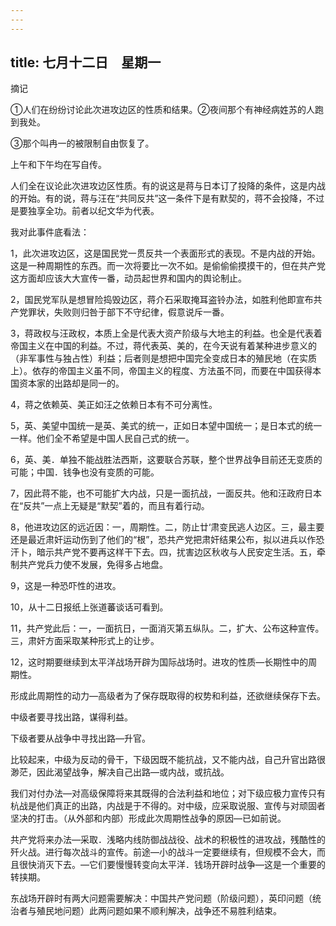 ```yaml
---
---
---
```

title: 七月十二日　星期一
---




摘记

①人们在纷纷讨论此次进攻边区的性质和结果。②夜间那个有神经病姓苏的人跑到我处。

③那个叫冉一的被限制自由恢复了。

上午和下午均在写自传。

人们全在议论此次进攻边区性质。有的说这是蒋与日本订了投降的条件，这是内战的开始。有的说，蒋与汪在“共同反共”这一条件下是有默契的，蒋不会投降，不过是要独享全功。前者以纪文华为代表。

我对此事件底看法：

1，此次进攻边区，这是国民党一贯反共一个表面形式的表现。不是内战的开始。这是一种周期性的东西。而一次将要比一次不如。是偷偷偷摸摸干的，但在共产党这方面却应该大大宣传一番，动员起世界和国内的舆论制止。

2，国民党军队是想冒险捣毁边区，蒋介石采取掩耳盗铃办法，如胜利他即宣布共产党罪状，失败则归咎于部下不守纪律，假意说斥一番。

3，蒋政权与汪政权，本质上全是代表大资产阶级与大地主的利益。也全是代表着帝国主义在中国的利益。不过，蒋代表英、美的，在今天说有着某种进步意义的（非军事性与独占性）利益；后者则是想把中国完全变成日本的殖民地（在实质上）。依存的帝国主义虽不同，帝国主义的程度、方法虽不同，而要在中国获得本国资本家的出路却是同一的。

4，蒋之依赖英、美正如汪之依赖日本有不可分离性。

5，英、美望中国统一是英、美式的统一，正如日本望中国统一；是日本式的统一一样。他们全不希望是中国人民自己式的统一。

6，英、美．单独不能战胜法西斯，这要联合苏联，整个世界战争目前还无变质的可能；中国．钱争也没有变质的可能。

7，因此蒋不能，也不可能扩大内战，只是一面抗战，一面反共。他和汪政府日本在“反共”一点上无疑是“默契”着的，而且有着行动。

8，他进攻边区的远近因：一，周期性。二，防止廿‘肃变民逃人边区。三，最主要还是最近肃奸运动伤到了他们的“根”，恐共产党把肃奸结果公布，拟以进兵以作恐汗卜，暗示共产党不要再这样干下去。四，扰害边区秋收与人民安定生活。五，牵制共产党兵力使不发展，免得多占地盘。

9，这是一种恐吓性的进攻。

10，从十二日报纸上张道蕃谈话可看到。

11，共产党此后：一，一面抗日，一面消灭第五纵队。二，扩大、公布这种宣传。三，肃奸方面采取某种形式上的让步。

12，这时期要继续到太平洋战场开辟为国际战场时。进攻的性质―长期性中的周期性。

形成此周期性的动力―高级者为了保存既取得的权势和利益，还欲继续保存下去。

中级者要寻找出路，谋得利益。

下级者要从战争中寻找出路―升官。

比较起来，中级为反动的骨干，下级因既不能抗战，又不能内战，自己升官出路很渺茫，因此渴望战争，解决自己出路―或内战，或抗战。

我们对付办法―对高级保障将来其既得的合法利益和地位；对下级应极力宣传只有杭战是他们真正的出路，内战是于不得的。对中级，应采取说服、宣传与对顽固者坚决的打击。（从外部和内部）形成此次周期性战争的原因―已如前说。

共产党将来办法―采取．浅略内线防御战战役、战术的积极性的进攻战，残酷性的歼火战。进行每次战斗的宣传。前途―小的战斗一定要继续有，但规模不会大，而且很快消灭下去。―它们要慢慢转变向太平洋．钱场开辟时战争―这是一个重要的转挟期。

东战场开辟时有两大问题需要解决：中国共产党问题（阶级问题），英印问题（统治者与殖民地问题）此两问题如果不顺利解决，战争还不易胜利结束。